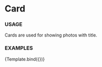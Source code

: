 
<Meta
  title="Components/Card"
  component={Card}
/>

# Card 

### USAGE

Cards are used for showing photos with title.

### EXAMPLES


<Canvas>
  <Story name='Per page' args={{ title: 'Test title', col: 3, url: 'https://via.placeholder.com/150/1ee8a4' }}>
    {Template.bind({})}
  </Story>
</Canvas>